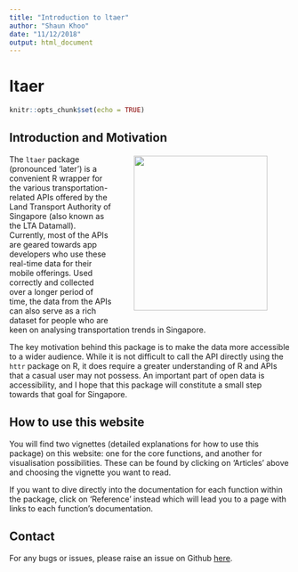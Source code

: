 ```yaml
---
title: "Introduction to ltaer"
author: "Shaun Khoo"
date: "11/12/2018"
output: html_document
---
```


# ltaer

```r
knitr::opts_chunk$set(echo = TRUE)
```

## Introduction and Motivation  <img src="reference/figures/logo.png" align="right" height="278" width="240" style="margin:20px 40px"/> 

The `ltaer` package (pronounced 'later') is a convenient R wrapper for the various transportation-related APIs offered by the Land Transport Authority of Singapore (also known as the LTA Datamall). Currently, most of the APIs are geared towards app developers who use these real-time data for their mobile offerings. Used correctly and collected over a longer period of time, the data from the APIs can also serve as a rich dataset for people who are keen on analysing transportation trends in Singapore.

The key motivation behind this package is to make the data more accessible to a wider audience. While it is not difficult to call the API directly using the `httr` package on R, it does require a greater understanding of R and APIs that a casual user may not possess. An important part of open data is accessibility, and I hope that this package will constitute a small step towards that goal for Singapore.

## How to use this website

You will find two vignettes (detailed explanations for how to use this package) on this website: one for the core functions, and another for visualisation possibilities. These can be found by clicking on 'Articles' above and choosing the vignette you want to read.

If you want to dive directly into the documentation for each function within the package, click on 'Reference' instead which will lead you to a page with links to each function's documentation.

## Contact

For any bugs or issues, please raise an issue on Github [here](https://github.com/shaunkhoo/ltaer).
